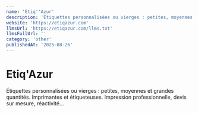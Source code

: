 ```yaml
---
name: 'Etiq''Azur'
description: 'Étiquettes personnalisées ou vierges : petites, moyennes et grandes quantités. Imprimantes et étiqueteuses. Impression professionnelle, devis sur mesure, réactivité...'
website: 'https://etiqazur.com'
llmsUrl: 'https://etiqazur.com/llms.txt'
llmsFullUrl: ''
category: 'other'
publishedAt: '2025-08-26'
---
```


# Etiq'Azur

Étiquettes personnalisées ou vierges : petites, moyennes et grandes quantités. Imprimantes et étiqueteuses. Impression professionnelle, devis sur mesure, réactivité...
